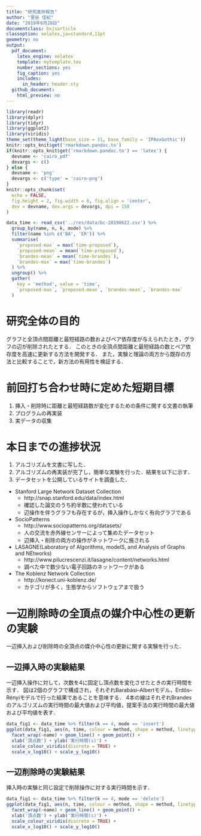 ```yaml
---
title: "研究進捗報告"
author: "里谷 佳紀"
date: "2019年6月28日"
documentclass: bxjsarticle
classoption: xelatex,ja=standard,11pt
geometry: no
output:
  pdf_document:
    latex_engine: xelatex
    template: mytemplate.tex
    number_sections: yes
    fig_caption: yes
    includes:
      in_header: header.sty
  github_document:
    html_preview: no
---
```


```r
library(readr)
library(dplyr)
library(tidyr)
library(ggplot2)
library(viridis)
theme_set(theme_light(base_size = 11, base_family = 'IPAexGothic'))
knitr::opts_knit$get('rmarkdown.pandoc.to')
if(knitr::opts_knit$get('rmarkdown.pandoc.to') == 'latex') {
  devname <- 'cairo_pdf'
  devargs <- c()
} else {
  devname <- 'png'
  devargs <- c('type' = 'cairo-png')
}
knitr::opts_chunk$set(
  echo = FALSE,
  fig.height = 2, fig.width = 6, fig.align = 'center',
  dev = devname, dev.args = devargs, dpi = 150
)
```

```r
data_time <- read_csv('../res/data/bc-20190622.csv') %>%
  group_by(name, n, k, mode) %>%
  filter(name %in% c('BA', 'ER')) %>%
  summarise(
    `proposed-max` = max(`time-proposed`),
    `proposed-mean` = mean(`time-proposed`),
    `brandes-mean` = mean(`time-brandes`),
    `brandes-max` = max(`time-brandes`)
  ) %>%
  ungroup() %>%
  gather(
    key = 'method', value = 'time',
    `proposed-max`, `proposed-mean`, `brandes-mean`, `brandes-max`
  )
```

# 研究全体の目的
グラフと全頂点間距離と最短経路の数およびペア依存度が与えられたとき，グラフの辺が削除されたとする．
このときの全頂点間距離と最短経路の数とペア依存度を高速に更新する方法を開発する．
また，実験と理論の両方から既存の方法と比較することで，新方法の有用性を検証する．

# 前回打ち合わせ時に定めた短期目標
1. 挿入・削除時に距離と最短経路数が変化するための条件に関する文書の執筆
2. プログラムの再実装
3. 実データの収集

# 本日までの進捗状況
1. アルゴリズムを\LaTeX 文書に写した．
2. アルゴリズムの再実装が完了し，簡単な実験を行った．結果を以下に示す．
3. データセットを公開しているサイトを調査した．

  * Stanford Large Network Dataset Collection
    - http://snap.stanford.edu/data/index.html
    - 確認した論文のうち約半数に使われている
    - 辺操作を伴うグラフも存在するが，挿入操作しかなく有向グラフである
  * SocioPatterns
    - http://www.sociopatterns.org/datasets/
    - 人の交流を赤外線センサーによって集めたデータセット
    - 辺挿入・削除の両方の操作がネットワークに施される
  * LASAGNE(Laboratory of Algorithms, modelS, and Analysis of Graphs and NEtworks)
    - http://www.pilucrescenzi.it/lasagne/content/networks.html
    - 調べた中で数少ない電子回路のネットワークがある
  * The Koblenz Network Collection
    - http://konect.uni-koblenz.de/
    - カテゴリが多く，生態学からソフトウェアまで扱う

# 一辺削除時の全頂点の媒介中心性の更新の実験
一辺挿入および削除時の全頂点の媒介中心性の更新に関する実験を行った．

## 一辺挿入時の実験結果

一辺挿入操作に対して，次数を4に固定し頂点数を変化させたときの実行時間を示す．
図は2個のグラフで構成され，それぞれBarabási–Albertモデル，Erdős–Rényiモデルで行った結果であることを意味する．
4本の線はそれぞれBrandesのアルゴリズムの実行時間の最大値および平均値，提案手法の実行時間の最大値および平均値を表す．
```r
data_fig1 <- data_time %>% filter(k == 4, mode == 'insert')
ggplot(data_fig1, aes(n, time, colour = method, shape = method, linetype = method)) +
  facet_wrap(~name) + geom_line() + geom_point() +
  xlab('頂点数') + ylab('実行時間(s)') +
  scale_colour_viridis(discrete = TRUE) +
  scale_x_log10() + scale_y_log10()
```

## 一辺削除時の実験結果
挿入時の実験と同じ設定で削除操作に対する実行時間を示す．
```r
data_fig1 <- data_time %>% filter(k == 4, mode == 'delete')
ggplot(data_fig1, aes(n, time, colour = method, shape = method, linetype = method)) +
  facet_wrap(~name) + geom_line() + geom_point() +
  xlab('頂点数') + ylab('実行時間(s)') +
  scale_colour_viridis(discrete = TRUE) +
  scale_x_log10() + scale_y_log10()
```
